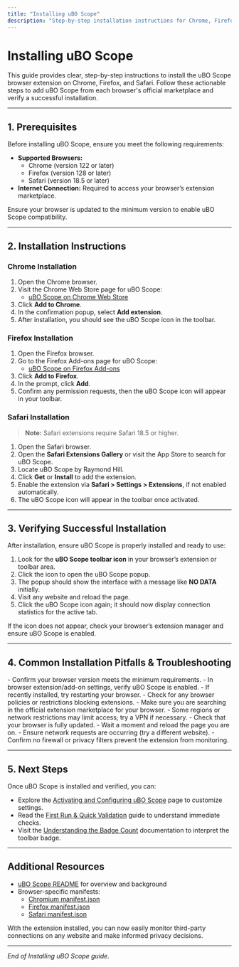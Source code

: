 ```yaml
---
title: "Installing uBO Scope"
description: "Step-by-step installation instructions for Chrome, Firefox, and Safari. Covers how to find the extension in each browser's marketplace, add it to the browser, and confirm successful installation."
---
```


# Installing uBO Scope

This guide provides clear, step-by-step instructions to install the uBO Scope browser extension on Chrome, Firefox, and Safari. Follow these actionable steps to add uBO Scope from each browser's official marketplace and verify a successful installation.

---

## 1. Prerequisites

Before installing uBO Scope, ensure you meet the following requirements:

- **Supported Browsers:**
  - Chrome (version 122 or later)
  - Firefox (version 128 or later)
  - Safari (version 18.5 or later)
- **Internet Connection:** Required to access your browser’s extension marketplace.

Ensure your browser is updated to the minimum version to enable uBO Scope compatibility.

---

## 2. Installation Instructions

### Chrome Installation

1. Open the Chrome browser.
2. Visit the Chrome Web Store page for uBO Scope:
   - [uBO Scope on Chrome Web Store](https://chromewebstore.google.com/detail/ubo-scope/bbdpgcaljkaaigfcomhidmneffjjjfgp)
3. Click **Add to Chrome**.
4. In the confirmation popup, select **Add extension**.
5. After installation, you should see the uBO Scope icon in the toolbar.

### Firefox Installation

1. Open the Firefox browser.
2. Go to the Firefox Add-ons page for uBO Scope:
   - [uBO Scope on Firefox Add-ons](https://addons.mozilla.org/firefox/addon/ubo-scope/)
3. Click **Add to Firefox**.
4. In the prompt, click **Add**.
5. Confirm any permission requests, then the uBO Scope icon will appear in your toolbar.

### Safari Installation

> **Note:** Safari extensions require Safari 18.5 or higher.

1. Open the Safari browser.
2. Open the **Safari Extensions Gallery** or visit the App Store to search for uBO Scope.
3. Locate uBO Scope by Raymond Hill.
4. Click **Get** or **Install** to add the extension.
5. Enable the extension via **Safari > Settings > Extensions**, if not enabled automatically.
6. The uBO Scope icon will appear in the toolbar once activated.

---

## 3. Verifying Successful Installation

After installation, ensure uBO Scope is properly installed and ready to use:

1. Look for the **uBO Scope toolbar icon** in your browser’s extension or toolbar area.
2. Click the icon to open the uBO Scope popup.
3. The popup should show the interface with a message like **NO DATA** initially.
4. Visit any website and reload the page.
5. Click the uBO Scope icon again; it should now display connection statistics for the active tab.

<Tip>
If the icon does not appear, check your browser’s extension manager and ensure uBO Scope is enabled.
</Tip>

---

## 4. Common Installation Pitfalls & Troubleshooting

<AccordionGroup title="Troubleshooting Installation Issues">
<Accordion title="uBO Scope Icon Does Not Appear">
- Confirm your browser version meets the minimum requirements.
- In browser extension/add-on settings, verify uBO Scope is enabled.
- If recently installed, try restarting your browser.
- Check for any browser policies or restrictions blocking extensions.
</Accordion>
<Accordion title="Unable to Find uBO Scope in Extension Store">
- Make sure you are searching in the official extension marketplace for your browser.
- Some regions or network restrictions may limit access; try a VPN if necessary.
- Check that your browser is fully updated.
</Accordion>
<Accordion title="Popup Shows NO DATA Even On Browsing">
- Wait a moment and reload the page you are on.
- Ensure network requests are occurring (try a different website).
- Confirm no firewall or privacy filters prevent the extension from monitoring.
</Accordion>
</AccordionGroup>

---

## 5. Next Steps

Once uBO Scope is installed and verified, you can:

- Explore the [Activating and Configuring uBO Scope](/getting-started/setup-installation/extension-activation-configuration) page to customize settings.
- Read the [First Run & Quick Validation](/getting-started/first-use-validation/first-run-quick-validation) guide to understand immediate checks.
- Visit the [Understanding the Badge Count](/guides/getting-started/interpreting-badge-count) documentation to interpret the toolbar badge.

---

## Additional Resources

- [uBO Scope README](https://github.com/gorhill/uBO-Scope/blob/main/README.md) for overview and background
- Browser-specific manifests:
  - [Chromium manifest.json](platform/chromium/manifest.json)
  - [Firefox manifest.json](platform/firefox/manifest.json)
  - [Safari manifest.json](platform/safari/manifest.json)

With the extension installed, you can now easily monitor third-party connections on any website and make informed privacy decisions.

---

*End of Installing uBO Scope guide.*
